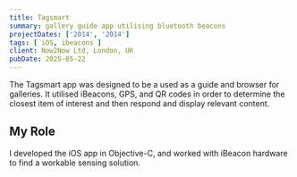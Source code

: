 ```yaml
---
title: Tagsmart
summary: gallery guide app utilising bluetooth beacons
projectDates: ['2014', '2014']
tags: [ iOS, ibeacons ]
client: Now2Now Ltd, London, UK
pubDate: 2025-05-22
---
```


The Tagsmart app was designed to be a used as a guide and browser for galleries. It 
utilised iBeacons, GPS, and QR codes in order to determine the closest item of interest
and then respond and display relevant content. 


<div className="app-screens">
    <AppImage className="app-screen" src="/media/tagsmart/tagsmart-1" alt="App Screen" />
    <AppImage className="app-screen" src="/media/tagsmart/tagsmart-2" alt="App Screen" />
</div>

## My Role

I developed the iOS app in Objective-C, and worked with iBeacon hardware to find a 
workable sensing solution.

